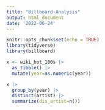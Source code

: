 ```yaml
---
title: "Billboard-Analysis"
output: html_document
date: '2022-06-24'
---
```


```r
knitr::opts_chunk$set(echo = TRUE)
library(tidyverse)
library(billboard)
```

```r
x <- wiki_hot_100s |> 
  as_tibble() |> 
  mutate(year=as.numeric(year))
```


```r
x |> 
  group_by(year) |> 
  distinct(artist) |> 
  summarize(dis_artist=n())
```

